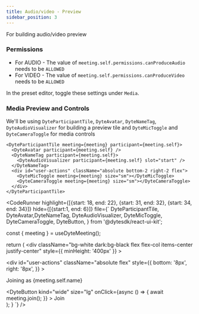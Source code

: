 ```yaml
---
title: Audio/video - Preview
sidebar_position: 3
---
```



For building audio/video preview

### Permissions

- For AUDIO - The value of `meeting.self.permissions.canProduceAudio` needs to be `ALLOWED`
- For VIDEO - The value of `meeting.self.permissions.canProduceVideo` needs to be `ALLOWED`

In the preset editor, toggle these settings under `Media`.

### Media Preview and Controls

We'll be using `DyteParticipantTile`, `DyteAvatar`, `DyteNameTag`, `DyteAudioVisualizer` for building a preview tile and
`DyteMicToggle` and `DyteCameraToggle` for media controls

```tsx
<DyteParticipantTile meeting={meeting} participant={meeting.self}>
  <DyteAvatar participant={meeting.self} />
  <DyteNameTag participant={meeting.self}>
    <DyteAudioVisualizer participant={meeting.self} slot="start" />
  </DyteNameTag>
  <div id="user-actions" className="absolute bottom-2 right-2 flex">
    <DyteMicToggle meeting={meeting} size="sm"></DyteMicToggle>
    <DyteCameraToggle meeting={meeting} size="sm"></DyteCameraToggle>
  </div>
</DyteParticipantTile>
```

<CodeRunner 
highlight={[{start: 18, end: 22}, {start: 31, end: 32}, {start: 34, end: 34}]}
hide={[{start:1, end: 6}]}
file={`
  DyteParticipantTile, DyteAvatar,DyteNameTag,
  DyteAudioVisualizer, DyteMicToggle, DyteCameraToggle, DyteButton,
} from '@dytesdk/react-ui-kit';

  const { meeting } = useDyteMeeting();

  return (
    <div
      className="bg-white dark:bg-black flex flex-col items-center justify-center"
      style={{ minHeight: '400px' }}
    >
      <div className="flex w-full items-center justify-around p-[10%]">
        <div className="relative">
          <DyteParticipantTile meeting={meeting} participant={meeting.self}>
            <DyteAvatar participant={meeting.self} />
            <DyteNameTag participant={meeting.self}>
              <DyteAudioVisualizer participant={meeting.self} slot="start" />
            </DyteNameTag>
            <div
              id="user-actions"
              className="absolute flex"
              style={{
                bottom: '8px',
                right: '8px',
              }}
            >
              <DyteMicToggle meeting={meeting} size="sm"></DyteMicToggle>
              <DyteCameraToggle meeting={meeting} size="sm"></DyteCameraToggle>
            </div>
          </DyteParticipantTile>
        </div>
        <div className="flex w-1/4 flex-col justify-between">
          <div className="flex flex-col items-center">
            <p>Joining as {meeting.self.name}</p>
          </div>
          <DyteButton
            kind="wide"
            size="lg"
            onClick={async () => {
              await meeting.join();
            }}
          >
            Join
          </DyteButton>
        </div>
      </div>
    </div>
  );
}
`} />
